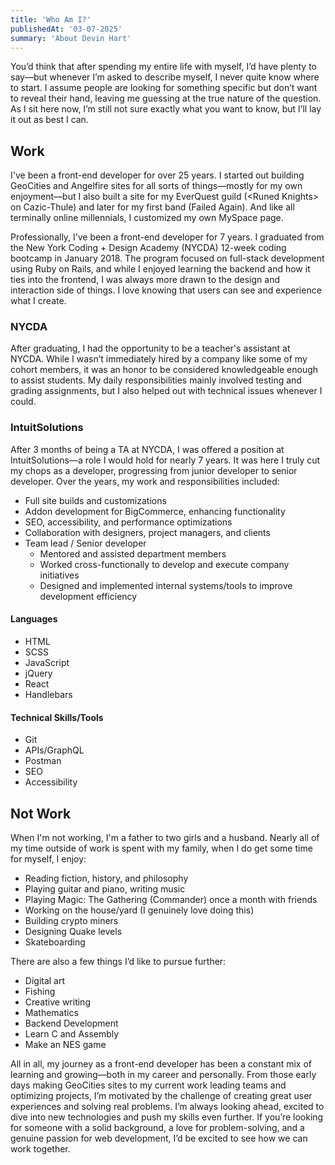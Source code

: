 ```yaml
---
title: 'Who Am I?'
publishedAt: '03-07-2025'
summary: 'About Devin Hart'
---
```


You’d think that after spending my entire life with myself, I’d have plenty to say—but whenever I’m asked to describe myself, I never quite know where to start. I assume people are looking for something specific but don’t want to reveal their hand, leaving me guessing at the true nature of the question. As I sit here now, I’m still not sure exactly what you want to know, but I’ll lay it out as best I can.

## Work

I've been a front-end developer for over 25 years. I started out building GeoCities and Angelfire sites for all sorts of things—mostly for my own enjoyment—but I also built a site for my EverQuest guild (\<Runed Knights\> on Cazic-Thule) and later for my first band (Failed Again). And like all terminally online millennials, I customized my own MySpace page.

Professionally, I’ve been a front-end developer for 7 years. I graduated from the New York Coding + Design Academy (NYCDA) 12-week coding bootcamp in January 2018. The program focused on full-stack development using Ruby on Rails, and while I enjoyed learning the backend and how it ties into the frontend, I was always more drawn to the design and interaction side of things. I love knowing that users can see and experience what I create.

### NYCDA

After graduating, I had the opportunity to be a teacher's assistant at NYCDA. While I wasn’t immediately hired by a company like some of my cohort members, it was an honor to be considered knowledgeable enough to assist students. My daily responsibilities mainly involved testing and grading assignments, but I also helped out with technical issues whenever I could.

### IntuitSolutions

After 3 months of being a TA at NYCDA, I was offered a position at IntuitSolutions—a role I would hold for nearly 7 years. It was here I truly cut my chops as a developer, progressing from junior developer to senior developer. Over the years, my work and responsibilities included:

- Full site builds and customizations
- Addon development for BigCommerce, enhancing functionality
- SEO, accessibility, and performance optimizations
- Collaboration with designers, project managers, and clients
- Team lead / Senior developer
    - Mentored and assisted department members
    - Worked cross-functionally to develop and execute company initiatives
    - Designed and implemented internal systems/tools to improve development efficiency

#### Languages
- HTML
- SCSS
- JavaScript
- jQuery
- React
- Handlebars

#### Technical Skills/Tools
- Git
- APIs/GraphQL
- Postman
- SEO
- Accessibility

## Not Work

When I'm not working, I'm a father to two girls and a husband. Nearly all of my time outside of work is spent with my family, when I do get some time for myself, I enjoy:

- Reading fiction, history, and philosophy
- Playing guitar and piano, writing music
- Playing Magic: The Gathering (Commander) once a month with friends
- Working on the house/yard (I genuinely love doing this)
- Building crypto miners
- Designing Quake levels
- Skateboarding

There are also a few things I’d like to pursue further:

- Digital art
- Fishing
- Creative writing
- Mathematics
- Backend Development
- Learn C and Assembly
- Make an NES game

All in all, my journey as a front-end developer has been a constant mix of learning and growing—both in my career and personally. From those early days making GeoCities sites to my current work leading teams and optimizing projects, I’m motivated by the challenge of creating great user experiences and solving real problems. I’m always looking ahead, excited to dive into new technologies and push my skills even further. If you’re looking for someone with a solid background, a love for problem-solving, and a genuine passion for web development, I’d be excited to see how we can work together.